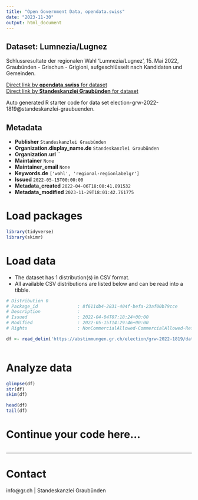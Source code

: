```yaml
---
title: "Open Government Data, opendata.swiss"
date: "2023-11-30"
output: html_document
---
```


## Dataset: Lumnezia/Lugnez

Schlussresultate der regionalen Wahl 'Lumnezia/Lugnez', 15. Mai 2022, Graubünden - Grischun - Grigioni, aufgeschlüsselt nach Kandidaten und Gemeinden.

[Direct link by **opendata.swiss** for dataset](https://opendata.swiss/de/dataset/lumnezia-lugnez)<br>
[Direct link by **Standeskanzlei Graubünden** for dataset](https://abstimmungen.gr.ch/election/grw-2022-1819/data)

Auto generated R starter code for data set election-grw-2022-1819@standeskanzlei-graubuenden.

## Metadata

- **Publisher** `Standeskanzlei Graubünden`
- **Organization.display_name.de** `Standeskanzlei Graubünden`
- **Organization.url** ``
- **Maintainer** `None`
- **Maintainer_email** `None`
- **Keywords.de** `['wahl', 'regional-regionlabelgr']`
- **Issued** `2022-05-15T00:00:00`
- **Metadata_created** `2022-04-06T18:00:41.891532`
- **Metadata_modified** `2023-11-29T18:01:42.761775`


# Load packages

```r

library(tidyverse)
library(skimr)

```

# Load data

-   The dataset has 1 distribution(s) in CSV format.
-   All available CSV distributions are listed below and can be read into a tibble.

```r

# Distribution 0
# Package_id               : 8f611db4-2831-404f-befa-23af00b79cce
# Description              : 
# Issued                   : 2022-04-04T07:18:24+00:00
# Modified                 : 2022-05-15T14:29:46+00:00
# Rights                   : NonCommercialAllowed-CommercialAllowed-ReferenceRequired

df <- read_delim('https://abstimmungen.gr.ch/election/grw-2022-1819/data-csv')



```

# Analyze data

```r

glimpse(df)
str(df)
skim(df)

head(df)
tail(df)

```

# Continue your code here...

```r

```

------------------------------------------------------------------------

# Contact

info@gr.ch | Standeskanzlei Graubünden
